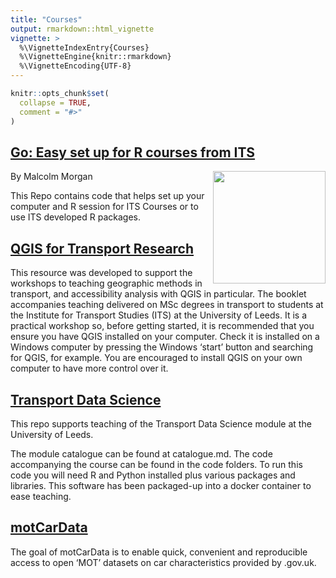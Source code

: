 ```yaml
---
title: "Courses"
output: rmarkdown::html_vignette
vignette: >
  %\VignetteIndexEntry{Courses}
  %\VignetteEngine{knitr::rmarkdown}
  %\VignetteEncoding{UTF-8}
---
```


```r
knitr::opts_chunk$set(
  collapse = TRUE,
  comment = "#>"
)
```

## [Go: Easy set up for R courses from ITS](https://github.com/ITSLeeds/go)  

<a href='https://github.com/ITSLeeds/go'><img src='https://raw.githubusercontent.com/ITSLeeds/go/master/logo.jpg' align="right" height=180/></a>

By Malcolm Morgan

This Repo contains code that helps set up your computer and R session for ITS Courses or to use ITS developed R packages.

## [QGIS for Transport Research](https://itsleeds.github.io/QGIS-intro/)

This resource was developed to support the workshops to teaching geographic methods in transport, and accessibility analysis with QGIS in particular. The booklet accompanies teaching delivered on MSc degrees in transport to students at the Institute for Transport Studies (ITS) at the University of Leeds. It is a practical workshop so, before getting started, it is recommended that you ensure you have QGIS installed on your computer. Check it is installed on a Windows computer by pressing the Windows ‘start’ button and searching for QGIS, for example. You are encouraged to install QGIS on your own computer to have more control over it.

## [Transport Data Science](https://github.com/ITSLeeds/TDS)

This repo supports teaching of the Transport Data Science module at the University of Leeds.

The module catalogue can be found at catalogue.md. The code accompanying the course can be found in the code folders. To run this code you will need R and Python installed plus various packages and libraries. This software has been packaged-up into a docker container to ease teaching.

## [motCarData](https://github.com/ITSLeeds/motCarData)

The goal of motCarData is to enable quick, convenient and reproducible access to open ‘MOT’ datasets on car characteristics provided by .gov.uk.

